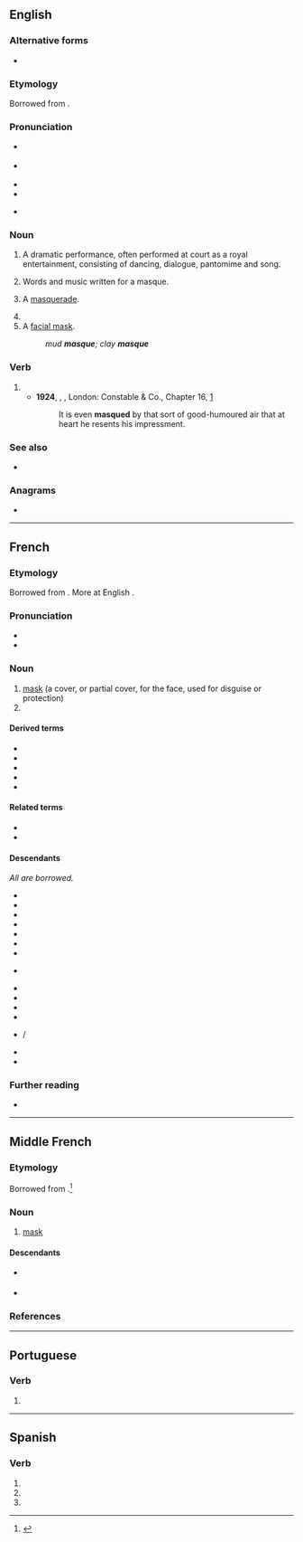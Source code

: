 {{also|masqué}}
==English==
{{wikipedia}}

===Alternative forms===
* {{l|en|mask}}

===Etymology===
Borrowed from {{bor|en|fr|masque}}.

===Pronunciation===
* {{a|GA|UK}} {{IPA|en|/mæsk/}}
* {{a|RP}} {{IPA|en|/mɑːsk/}}
* {{audio|en|en-us-mask.ogg|Audio (US)}}
* {{rhymes|en|æsk|ɑːsk}}
* {{homophones|en|mask|masc}} {{q|some accents}}

===Noun===
{{en-noun}}

# {{lb|en|archaic|in 16th- and 17th-century England and Europe}} A dramatic performance, often performed at court as a royal entertainment, consisting of dancing, dialogue, pantomime and song.
# {{lb|en|archaic}} Words and music written for a masque.
# {{lb|en|archaic}} A [[masquerade]].
# {{archaic form of|en|mask}}
# A [[facial mask]].
#: ''mud '''masque'''; clay '''masque'''''

===Verb===
{{en-verb}}

# {{archaic form of|en|mask}}
#* '''1924''', {{w|Herman Melville}}, ''{{w|Billy Budd}}'', London: Constable & Co., Chapter 16, [http://gutenberg.net.au/ebooks06/0608511h.html]
#*: It is even '''masqued''' by that sort of good-humoured air that at heart he resents his impressment.

===See also===
* {{pedialite}}

===Anagrams===
* {{anagrams|en|a=aemqsu|squame}}

----

==French==

===Etymology===
Borrowed from {{bor|fr|it|maschera}}. More at English {{l|en|mask}}.

===Pronunciation===
* {{fr-IPA}}
* {{audio|fr|Fr-masque.ogg|Audio}}

===Noun===
{{fr-noun|m}}

# [[mask]] (a cover, or partial cover, for the face, used for disguise or protection)
# {{short for|fr|masque de grossesse}}

====Derived terms====
* {{l|fr|bas les masques}}
* {{l|fr|masque à gaz}}
* {{l|fr|masque-cheval}}
* {{l|fr|masque chirurgical}}
* {{l|fr|masque de grossesse}}

====Related terms====
* {{l|fr|démasquer}}
* {{l|fr|masquer}}

====Descendants====
''All are borrowed.''
{{top3}}
* {{desc|cs|maska}}
* {{desc|da|maske}}
* {{desc|en|masque}}
* {{desctree|de|Maske}}
* {{desc|hrx|Mask}}
* {{desc|mk|маска}}
* {{desc|mn|маск}}
* {{desc|no|-}} {{l|nb|maske}}
* {{desc|fa|ماسک|tr=mâsk}}
* {{desc|pl|maska}}
* {{desc|ro|mască}}
* {{desctree|ru|маска}}
* {{desc|sh|maska}} / {{l|sh|маска}}
* {{desc|sv|mask}}
* {{desc|tr|maske}}
{{bottom}}

===Further reading===
* {{R:TLFi}}

----

==Middle French==

===Etymology===
Borrowed from {{bor|frm|it|maschera}}.<ref>{{R:TLFi|etym=1}}</ref>

===Noun===
{{frm-noun|m}}

# [[mask]] {{gl|covering for the face}}

====Descendants====
* {{desc|fr|masque}} {{see desc}}
* {{desc|en|mask|bor=1}}

===References===
<references/>

----

==Portuguese==

===Verb===
{{head|pt|verb form}}

# {{pt-verb-form-of|mascar}}

----

==Spanish==

===Verb===
{{head|es|verb form}}

# {{es-verb form of|ending=ar|mood=subjunctive|tense=present|pers=1|number=singular|mascar}}
# {{es-verb form of|ending=ar|mood=subjunctive|tense=present|pers=2|formal=yes|number=singular|mascar}}
# {{es-verb form of|ending=ar|mood=subjunctive|tense=present|pers=3|number=singular|mascar}}